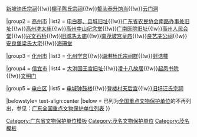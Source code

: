 {{Navbox
|name = 茂名市境内的广东省文物保护单位
|title = [[茂名市境内的广东省文物保护单位列表|茂名市境内的广东省文物保护单位]]
|titlestyle =
|image =
|style = text-align:left;
|groupstyle = text-align:center;
|state = {{{state<includeonly>|collapsed</includeonly>}}}
|above =

|group1 = [[茂南区]]
|list1 = [[文武帝庙]]{{!w}}[[新坡许氏宗祠]]{{!w}}[[椰子陈氏宗祠]]{{!w}}[[鳌头泰升饷当]]{{!w}}[[云门洞]]

|group2 = [[高州市]]
|list2 = [[电白郡、县城旧址]]{{!w}}[[广东省农民协会南路办事处旧址]]{{!w}}[[高州冼太庙]]{{!w}}[[高州中山纪念堂]]{{!w}}[[广南医院旧址]]{{!w}}[[高州人民会堂]]{{!w}}[[兴文石桥]]{{!w}}[[旧城冼太庙]]{{!w}}[[南茂坡宫皇庙]]{{!w}}[[良艺冼公祠]]{{!w}}[[安良堡梁氏大宅]]{{!w}}[[海珊堂]]

|group3 = [[化州市]]
|list3 = [[化州学宫]]{{!w}}[[瑚琳杨氏宗祠群]]{{!w}}[[封诰楼]]

|group4 = [[信宜市]]
|list4 = [[大洪国王宫旧址]]{{!w}}[[凌十八故居]]{{!w}}[[起凤书院]]{{!w}}[[文明门]]

|group5 = [[电白区]]
|list5 = [[电城钟鼓楼]]{{!w}}[[登楼村天后宫]]{{!w}}[[旧圩汪氏宗祠]]

|belowstyle= text-align:center
|below = 已列为[[全国重点文物保护单位]]的不再列出，参见：[[广东全国重点文物保护单位列表]]
}}<noinclude>
[[Category:广东省文物保护单位模板]]
[[Category:茂名文物保护单位]]
[[Category:茂名模板]]
</noinclude>